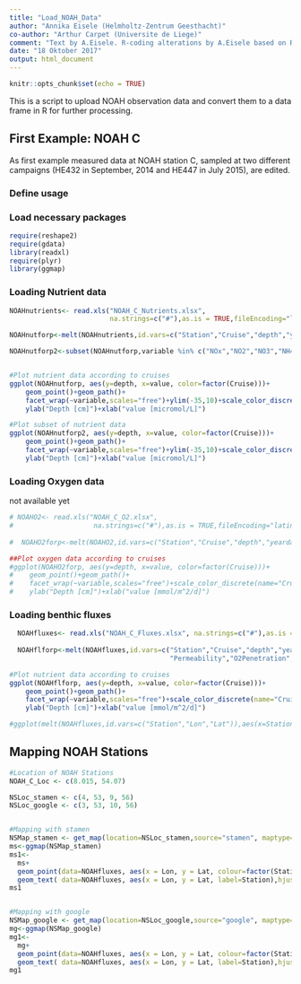 ```yaml
---
title: "Load_NOAH_Data"
author: "Annika Eisele (Helmholtz-Zentrum Geesthacht)" 
co-author: "Arthur Carpet (Universite de Liege)"
comment: "Text by A.Eisele. R-coding alterations by A.Eisele based on R-scripts provided by A.Carpet"" 
date: "18 Oktober 2017"
output: html_document
---
```


```r
knitr::opts_chunk$set(echo = TRUE)
```

This is a script to upload NOAH observation data and convert them to a data frame in R for further processing. 

## First Example: NOAH C
As first example measured data at NOAH station C, sampled at two different campaigns (HE432 in September, 2014 and HE447 in July 2015), are edited.

### Define usage


### Load necessary packages
```r
require(reshape2)
require(gdata)
library(readxl)
require(plyr)
library(ggmap)

```

### Loading Nutrient data
```r
NOAHnutrients<- read.xls("NOAH_C_Nutrients.xlsx", 
                         na.strings=c("#"),as.is = TRUE,fileEncoding="latin1",header=T) #Loading NOAH Nutrient data

NOAHnutforp<-melt(NOAHnutrients,id.vars=c("Station","Cruise","depth","yearday","date")) #creating data frame

NOAHnutforp2<-subset(NOAHnutforp,variable %in% c("NOx","NO2","NO3","NH4_OPA","PO4","Si_OH_4")) #creating subset of data


#Plot nutrient data according to cruises
ggplot(NOAHnutforp, aes(y=depth, x=value, color=factor(Cruise)))+ 
    geom_point()+geom_path()+
    facet_wrap(~variable,scales="free")+ylim(-35,10)+scale_color_discrete(name="Cruise")+
    ylab("Depth [cm]")+xlab("value [micromol/L]")

#Plot subset of nutrient data
ggplot(NOAHnutforp2, aes(y=depth, x=value, color=factor(Cruise)))+ 
    geom_point()+geom_path()+
    facet_wrap(~variable,scales="free")+ylim(-35,10)+scale_color_discrete(name="Cruise")+
    ylab("Depth [cm]")+xlab("value [micromol/L]")
```



### Loading Oxygen data
not available yet
```r
# NOAHO2<- read.xls("NOAH_C_O2.xlsx", 
#                    na.strings=c("#"),as.is = TRUE,fileEncoding="latin1")
  
#  NOAHO2forp<-melt(NOAHO2,id.vars=c("Station","Cruise","depth","yearday","date")) #creating data frame

##Plot oxygen data according to cruises
#ggplot(NOAHO2forp, aes(y=depth, x=value, color=factor(Cruise)))+ 
#    geom_point()+geom_path()+
#    facet_wrap(~variable,scales="free")+scale_color_discrete(name="Cruise")+
#    ylab("Depth [cm]")+xlab("value [mmol/m^2/d]")
```



### Loading benthic fluxes
```r
  NOAHfluxes<- read.xls("NOAH_C_Fluxes.xlsx", na.strings=c("#"),as.is = TRUE,fileEncoding="latin1")
  
  NOAHflforp<-melt(NOAHfluxes,id.vars=c("Station","Cruise","depth","yearday","date","Lon","Lat",
                                        "Permeability","O2Penetration","O2PenetrationERR")) #creating data frame

#Plot nutrient data according to cruises
ggplot(NOAHflforp, aes(y=depth, x=value, color=factor(Cruise)))+ 
    geom_point()+geom_path()+
    facet_wrap(~variable,scales="free")+scale_color_discrete(name="Cruise")+
    ylab("Depth [cm]")+xlab("value [mmol/m^2/d]")

#ggplot(melt(NOAHfluxes,id.vars=c("Station","Lon","Lat")),aes(x=Station, y=))

```



## Mapping NOAH Stations
```r
#Location of NOAH Stations
NOAH_C_Loc <- c(8.015, 54.07)

NSLoc_stamen <- c(4, 53, 9, 56)
NSLoc_google <- c(3, 53, 10, 56)


#Mapping with stamen
NSMap_stamen <- get_map(location=NSLoc_stamen,source="stamen", maptype="watercolor")
ms<-ggmap(NSMap_stamen)
ms1<-
  ms+
  geom_point(data=NOAHfluxes, aes(x = Lon, y = Lat, colour=factor(Station),label=Station),size=10)+
  geom_text( data=NOAHfluxes, aes(x = Lon, y = Lat, label=Station),hjust=.5, vjust=.5,size=2)
ms1


#Mapping with google
NSMap_google <- get_map(location=NSLoc_google,source="google", maptype="satellite", crop=FALSE)
mg<-ggmap(NSMap_google)
mg1<-
  mg+
  geom_point(data=NOAHfluxes, aes(x = Lon, y = Lat, colour=factor(Station),label=Station),size=10)+
  geom_text( data=NOAHfluxes, aes(x = Lon, y = Lat, label=Station),hjust=.5, vjust=.5,size=2)
mg1

```

